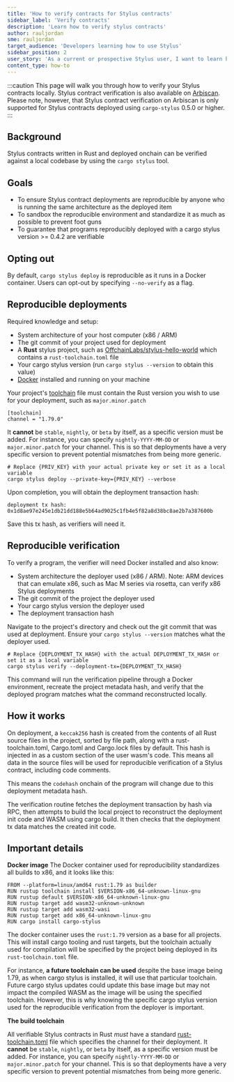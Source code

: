 ```yaml
---
title: 'How to verify contracts for Stylus contracts'
sidebar_label: 'Verify contracts'
description: 'Learn how to verify stylus contracts'
author: rauljordan
sme: rauljordan
target_audience: 'Developers learning how to use Stylus'
sidebar_position: 2
user_story: 'As a current or prospective Stylus user, I want to learn how to make sure my Stylus contracts deployment are reproducible by anyone running the same environment.'
content_type: how-to
---
```


:::caution
This page will walk you through how to verify your Stylus contracts locally. Stylus contract verification is also available on [Arbiscan](https://arbiscan.io/). Please note, however, that Stylus contract verification on Arbiscan is only supported for Stylus contracts deployed using `cargo-stylus` 0.5.0 or higher.
:::

## Background

Stylus contracts written in Rust and deployed onchain can be verified against a local codebase by using the `cargo stylus` tool.

## Goals

- To ensure Stylus contract deployments are reproducible by anyone who is running the same architecture as the deployed item
- To sandbox the reproducible environment and standardize it as much as possible to prevent foot guns
- To guarantee that programs reproducibly deployed with a cargo stylus version >= 0.4.2 are verifiable

## Opting out

By default, `cargo stylus deploy` is reproducible as it runs in a Docker container. Users can opt-out by specifying `--no-verify` as a flag.

## Reproducible deployments

Required knowledge and setup:

- System architecture of your host computer (x86 / ARM)
- The git commit of your project used for deployment
- A **Rust** stylus project, such as [OffchainLabs/stylus-hello-world](https://github.com/OffchainLabs/stylus-hello-world) which contains a `rust-toolchain.toml` file
- Your cargo stylus version (run `cargo stylus --version` to obtain this value)
- [Docker](https://www.docker.com/) installed and running on your machine

Your project's [toolchain](https://rust-lang.github.io/rustup/overrides.html#the-toolchain-file) file must contain the Rust version you wish to use for your deployment, such as `major.minor.patch`

```
[toolchain]
channel = "1.79.0"
```

It **cannot** be `stable`, `nightly`, or `beta` by itself, as a specific version must be added. For instance, you can specify `nightly-YYYY-MM-DD` or `major.minor.patch` for your channel. This is so that deployments have a very specific version to prevent potential mismatches from being more generic.

```
# Replace {PRIV_KEY} with your actual private key or set it as a local variable
cargo stylus deploy --private-key={PRIV_KEY} --verbose
```

Upon completion, you will obtain the deployment transaction hash:

```
deployment tx hash: 0x1d8ae97e245e1db21dd188e5b64ad9025c1fb4e5f82a8d38bc8ae2b7a387600b
```

Save this tx hash, as verifiers will need it.

## Reproducible verification

To verify a program, the verifier will need Docker installed and also know:

- System architecture the deployer used (x86 / ARM). Note: ARM devices that can emulate x86, such as Mac M series via rosetta, can verify x86 Stylus deployments
- The git commit of the project the deployer used
- Your cargo stylus version the deployer used
- The deployment transaction hash

Navigate to the project's directory and check out the git commit that was used at deployment. Ensure your `cargo stylus --version` matches what the deployer used.

```
# Replace {DEPLOYMENT_TX_HASH} with the actual DEPLOYMENT_TX_HASH or set it as a local variable
cargo stylus verify --deployment-tx={DEPLOYMENT_TX_HASH}
```

This command will run the verification pipeline through a Docker environment, recreate the project metadata hash, and verify that the deployed program matches what the command reconstructed locally.

## How it works

On deployment, a `keccak256` hash is created from the contents of all Rust source files in the project, sorted by file path, along with a rust-toolchain.toml, Cargo.toml and Cargo.lock files by default. This hash is injected in as a custom section of the user wasm's code. This means all data in the source files will be used for reproducible verification of a Stylus contract, including code comments.

This means the `codehash` onchain of the program will change due to this deployment metadata hash.

The verification routine fetches the deployment transaction by hash via RPC, then attempts to build the local project to reconstruct the deployment init code and WASM using cargo build. It then checks that the deployment tx data matches the created init code.

## Important details

**Docker image**
The Docker container used for reproducibility standardizes all builds to x86, and it looks like this:

```shell
FROM --platform=linux/amd64 rust:1.79 as builder
RUN rustup toolchain install $VERSION-x86_64-unknown-linux-gnu
RUN rustup default $VERSION-x86_64-unknown-linux-gnu
RUN rustup target add wasm32-unknown-unknown
RUN rustup target add wasm32-wasi
RUN rustup target add x86_64-unknown-linux-gnu
RUN cargo install cargo-stylus
```

The docker container uses the `rust:1.79` version as a base for all projects. This will install cargo tooling and rust targets, but the toolchain actually used for compilation will be specified by the project being deployed in its `rust-toolchain.toml` file.

For instance, **a future toolchain can be used** despite the base image being 1.79, as when cargo stylus is installed, it will use that particular toolchain. Future cargo stylus updates could update this base image but may not impact the compiled WASM as the image will be using the specified toolchain. However, this is why knowing the specific cargo stylus version used for the reproducible verification from the deployer is important.

**The build toolchain**

All verifiable Stylus contracts in Rust _must_ have a standard [rust-toolchain.toml](https://rust-lang.github.io/rustup/overrides.html#the-toolchain-file) file which specifies the channel for their deployment. It **cannot** be `stable`, `nightly`, or `beta` by itself, as a specific version must be added. For instance, you can specify `nightly-YYYY-MM-DD` or `major.minor.patch` for your channel. This is so that deployments have a very specific version to prevent potential mismatches from being more generic.
